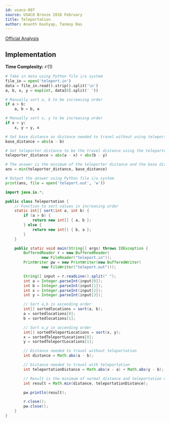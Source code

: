 ```yaml
---
id: usaco-807
source: USACO Bronze 2018 February
title: Teleportation
author: Ananth Kashyap, Tanmoy Das
---
```


[Official Analysis](http://www.usaco.org/current/data/sol_teleport_bronze_feb18.html)

## Implementation

**Time Complexity:** $\mathcal{O}(1)$

<LanguageSection>

<PySection>

```python
# Take in data using Python file i/o system
file_in = open('teleport.in')
data = file_in.read().strip().split('\n')
a, b, x, y = map(int, data[0].split(' '))

# Manually sort a, b to be increasing order
if a > b:
	a, b = b, a

# Manually sort x, y to be increasing order
if x > y:
	x, y = y, x

# Set base distance as distance needed to travel without using teleporter
base_distance = abs(a - b)

# Set teleporter distance to be the travel distance using the teleporter
teleporter_distance = abs(a - x) + abs(b - y)

# The answer is the minimum of the teleporter distance and the base distance
ans = min(teleporter_distance, base_distance)

# Output the answer using Python file i/o system
print(ans, file = open('teleport.out', 'w'))
```

</PySection>
	
<JavaSection>
	
```java
import java.io.*;

public class Teleportation {
	// Function to sort values in increasing order
	static int[] sort(int a, int b) {
		if (a > b) {
			return new int[] { a, b };
		} else {
			return new int[] { b, a };
		}
	}

	public static void main(String[] args) throws IOException {
		BufferedReader r = new BufferedReader(
				new FileReader("teleport.in"));
		PrintWriter pw = new PrintWriter(new BufferedWriter(
				new FileWriter("teleport.out")));

		String[] input = r.readLine().split(" ");
		int a = Integer.parseInt(input[0]);
		int b = Integer.parseInt(input[1]);
		int x = Integer.parseInt(input[2]);
		int y = Integer.parseInt(input[3]);

		// Sort a,b in ascending order
		int[] sortedlocations = sort(a, b);
		a = sortedlocations[0];
		b = sortedlocations[1];

		// Sort x,y in ascending order
		int[] sortedTeleportLocations = sort(x, y);
		x = sortedTeleportLocations[0];
		y = sortedTeleportLocations[1];

		// Distance needed to travel without teleportation
		int distance = Math.abs(a - b);

		// Distance needed to travel with teleportation
		int teleportationDistance = Math.abs(x - a) + Math.abs(y - b);

		// Result is the minimum of normal distance and teleportation distance
		int result = Math.min(distance, teleportationDistance);

		pw.println(result);

		r.close();
		pw.close();
	}
}
```
	
</JavaSection>

</LanguageSection>
